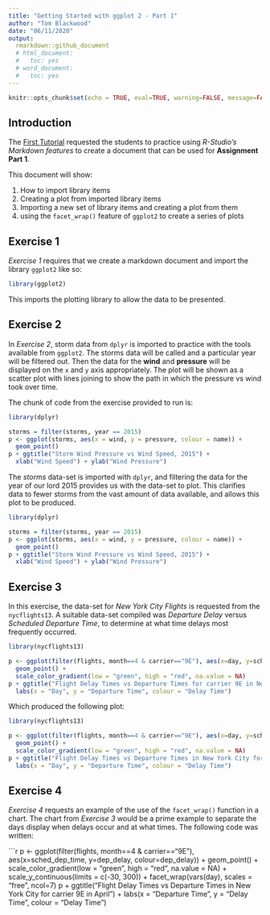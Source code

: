 ---
title: "Getting Started with ggplot 2 - Part 1"
author: "Tom Blackwood"
date: "06/11/2020"
output:
  rmarkdown::github_document
  # html_document:
  #   toc: yes
  # word_document:
  #   toc: yes
---

```{r setup, include=FALSE}
knitr::opts_chunk$set(echo = TRUE, eval=TRUE, warning=FALSE, message=FALSE, commen=NA, fig.width=10, fig.height=5)
```

## Introduction

The [First Tutorial](https://brightspace.uhi.ac.uk/d2l/le/content/220648/Home) requested the students to practice using *R-Studio's Markdown features* to create a document that can be used for **Assignment Part 1**.

This document will show:

1. How to import library items
2. Creating a plot from imported library items
3. Importing a new set of library items and creating a plot from them
4. using the `facet_wrap()` feature of `ggplot2` to create a series of plots

## Exercise 1

*Exercise 1* requires that we create a markdown document and import the library `ggplot2` like so:

```{r library_import}
library(ggplot2)
```

This imports the plotting library to allow the data to be presented.

## Exercise 2

In *Exercise 2*, storm data from `dplyr` is imported to practice with the tools available from `ggplot2`. The storms data will be called and a particular year will be filtered out. Then the data for the **wind** and **pressure** will be displayed on the `x` and `y` axis appropriately. The plot will be shown as a scatter plot with lines joining to show the path in which the pressure vs wind took over time.  

The chunk of code from the exercise provided to run is:
\n\n
```{r wind_example, eval=FALSE}
library(dplyr)

storms = filter(storms, year == 2015)
p <- ggplot(storms, aes(x = wind, y = pressure, colour = name)) +
  geom_point()
p + ggtitle("Storm Wind Pressure vs Wind Speed, 2015") + 
  xlab("Wind Speed") + ylab("Wind Pressure")
```

The *storms* data-set is imported with `dplyr`, and filtering the data for the year of our lord 2015 provides us with the data-set to plot. This clarifies data to fewer storms from the vast amount of data available, and allows this plot to be produced.

```{r wind_eval, echo=FALSE, eval=TRUE, fig.cap = "Wind pressure with respect to speed for each storm during 2015"}
library(dplyr)

storms = filter(storms, year == 2015)
p <- ggplot(storms, aes(x = wind, y = pressure, colour = name)) +
  geom_point()
p + ggtitle("Storm Wind Pressure vs Wind Speed, 2015") + 
  xlab("Wind Speed") + ylab("Wind Pressure")

```

## Exercise 3

In this exercise, the data-set for *New York City Flights* is requested from the `nycflights13`. A suitable data-set compiled was *Departure Delay* versus *Scheduled Departure Time*, to determine at what time delays most frequently occurred. 

```{r flight_example, eval=FALSE} 
library(nycflights13)

p <- ggplot(filter(flights, month==4 & carrier=="9E"), aes(x=day, y=sched_dep_time, colour=dep_delay)) + 
  geom_point() +
  scale_color_gradient(low = "green", high = "red", na.value = NA)
p + ggtitle("Flight Delay Times vs Departure Times for carrier 9E in New York City") + 
  labs(x = "Day", y = "Departure Time", colour = "Delay Time")
```


Which produced the following plot:


```{r flight_eval, fig.cap = "Flight for carrier 9E's departure delays with respect to departure time and day in the month of April", echo=FALSE}
library(nycflights13)

p <- ggplot(filter(flights, month==4 & carrier=="9E"), aes(x=day, y=sched_dep_time, colour=dep_delay)) + 
  geom_point() +
  scale_color_gradient(low = "green", high = "red", na.value = NA)
p + ggtitle("Flight Delay Times vs Departure Times in New York City for carrier 9E in April") + 
  labs(x = "Day", y = "Departure Time", colour = "Delay Time")
```

## Exercise 4

*Exercise 4* requests an example of the use of the `facet_wrap()` function in a chart. The chart from *Exercise 3* would be a prime example to separate the days display when delays occur and at what times. The following code was written:

```{r facet_flight_example, eval=TRUE, fig.width=10, fig.height=8, fig.cap = "Flight for carrier 9E's departure delays with respect to departure time and day in the month of April"}
p <- ggplot(filter(flights, month==4 & carrier=="9E"), aes(x=sched_dep_time, y=dep_delay, colour=dep_delay)) + 
  geom_point() +
  scale_color_gradient(low = "green", high = "red", na.value = NA) +
  scale_y_continuous(limits = c(-30, 300)) +
  facet_wrap(vars(day), scales = "free", ncol=7) 
p + ggtitle("Flight Delay Times vs Departure Times in New York City for carrier 9E in April") + 
  labs(x = "Departure Time", y = "Delay Time", colour = "Delay Time")